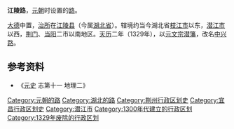 {{otheruse|subject=一个中国古代地名|other=位于[[杭州市|杭州市]][[滨江区|滨江区]]的一条道路|江陵路 (杭州)}}
'''江陵路'''，[[元朝|元朝]]时设置的[[路_(行政区划)|路]]。

[[大德_(元朝)|大德]]中置，[[治所|治所]]在[[江陵县|江陵县]]（今属[[湖北省|湖北省]]）。辖境约当今湖北省[[枝江市|枝江市]]以东，[[潜江市|潜江市]]以西，[[荆门市|荆门]]、[[当阳市|当阳]]二市以南地区。[[天历_(元朝)|天历]]二年（1329年），以[[元文宗|元文宗]][[潜籓|潜籓]]，改名[[中興路|中兴路]]。 

== 参考资料 ==
*《[[元史|元史]] 志第十一 地理二》

{{元朝行政区划小作品}}
{{DEFAULTSORT:J}}
[[Category:元朝的路|Category:元朝的路]]
[[Category:湖北的路|Category:湖北的路]]
[[Category:荆州行政区划史|Category:荆州行政区划史]]
[[Category:宜昌行政区划史|Category:宜昌行政区划史]]
[[Category:潜江市|Category:潜江市]]
[[Category:1300年代建立的行政区划|Category:1300年代建立的行政区划]]
[[Category:1329年废除的行政区划|Category:1329年废除的行政区划]]
